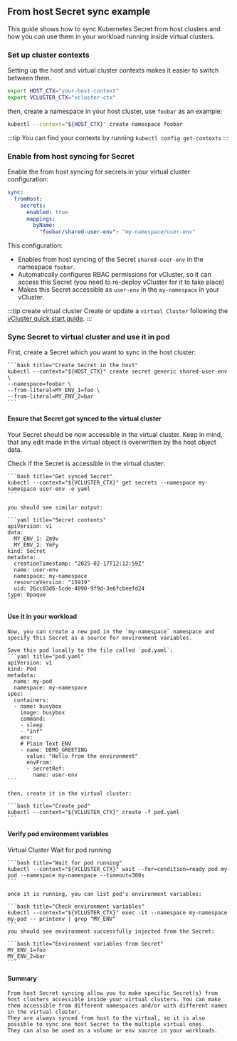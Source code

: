 





## From host Secret sync example

This guide shows how to sync Kubernetes Secret from host clusters and how you can use them in your workload running inside virtual clusters.

### Set up cluster contexts

Setting up the host and virtual cluster contexts makes it easier to switch
between them.

```bash title="set up kubectl contexts"
export HOST_CTX="your-host-context"
export VCLUSTER_CTX="vcluster-ctx"
```

then, create a namespace in your host cluster, use `foobar` as an example:

```bash title="create namespace"
kubectl --context="${HOST_CTX}" create namespace foobar
```

:::tip
You can find your contexts by running `kubectl config get-contexts`
:::


### Enable from host syncing for Secret

Enable the from host syncing for secrets in your virtual cluster configuration:

```yaml title="Enable from host syncing for a Secret"
sync:
  fromHost:
    secrets:
      enabled: true
      mappings:
        byName:
          "foobar/shared-user-env": "my-namespace/user-env"
```

This configuration:

- Enables from host syncing of the Secret `shared-user-env` in the namespace `foobar`.
- Automatically configures RBAC permissions for vCluster, so it can access this Secret (you need to re-deploy vCluster for it to take place)
- Makes this Secret accessible as `user-env` in the `my-namespace` in your vCluster.

:::tip create virtual cluster
Create or update a `virtual Cluster` following the [vCluster quick start
guide](/vcluster/#deploy-vcluster).
:::

### Sync Secret to virtual cluster and use it in pod

<Flow id="secrets-from-host-example">
  <Step>
    First, create a Secret which you want to sync in the host cluster:

    ```bash title="Create Secret in the host"
    kubectl --context="${HOST_CTX}" create secret generic shared-user-env \
    --namespace=foobar \
    --from-literal=MY_ENV_1=foo \
    --from-literal=MY_ENV_2=bar
    ```
  </Step>

  #### Ensure that Secret got synced to the virtual cluster

  Your Secret should be now accessible in the virtual cluster.
  Keep in mind, that any edit made in the virtual object is overwritten by the host object data.

  <Step>
    Check if the Secret is accessible in the virtual cluster:

    ```bash title="Get synced Secret"
    kubectl --context="${VCLUSTER_CTX}" get secrets --namespace my-namespace user-env -o yaml
    ```

    you should see similar output:

    ```yaml title="Secret contents"
    apiVersion: v1
    data:
      MY_ENV_1: Zm9v
      MY_ENV_2: YmFy
    kind: Secret
    metadata:
      creationTimestamp: "2025-02-17T12:12:59Z"
      name: user-env
      namespace: my-namespace
      resourceVersion: "15919"
      uid: 26cc03d6-5cde-4090-9f9d-3e6fcbeefd24
    type: Opaque
    ```


  </Step>

  #### Use it in your workload

  <Step>

    Now, you can create a new pod in the `my-namespace` namespace and specify this Secret as a source for environment variables.

    Save this pod locally to the file called `pod.yaml`:
    ```yaml title="pod.yaml"
    apiVersion: v1
    kind: Pod
    metadata:
      name: my-pod
      namespace: my-namespace
    spec:
      containers:
      - name: busybox
        image: busybox
        command:
        - sleep
        - "inf"
        env:
        # Plain Text ENV
        - name: DEMO_GREETING
          value: "Hello from the environment"
          envFrom:
          - secretRef:
            name: user-env
    ```

    then, create it in the virtual cluster:

    ```bash title="Create pod"
    kubectl --context="${VCLUSTER_CTX}" create -f pod.yaml
    ```

  </Step>

  #### Verify pod environment variables
  <Step>
    <Highlight color="green">Virtual Cluster</Highlight> Wait for pod running

    ```bash title="Wait for pod running"
    kubectl --context="${VCLUSTER_CTX}" wait --for=condition=ready pod my-pod --namespace my-namespace --timeout=300s
    ```

    once it is running, you can list pod's environment variables:

    ```bash title="Check environment variables"
    kubectl --context="${VCLUSTER_CTX}" exec -it --namespace my-namespace my-pod -- printenv | grep "MY_ENV"
    ```
    you should see environment successfully injected from the Secret:

    ```bash title="Environment variables from Secret"
    MY_ENV_1=foo
    MY_ENV_2=bar
    ```

  </Step>

  #### Summary
  <Step>

    From host Secret syncing allow you to make specific Secret(s) from host clusters accessible inside your virtual clusters. You can make them accessible from different namespaces and/or with different names in the virtual cluster.
    They are always synced from host to the virtual, so it is also possible to sync one host Secret to the multiple virtual ones.
    They can also be used as a volume or env source in your workloads.

  </Step>
</Flow>
